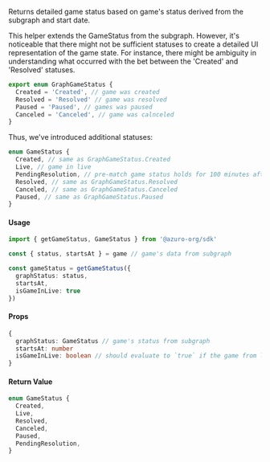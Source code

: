 Returns detailed game status based on game's status derived from the subgraph and start date.

This helper extends the GameStatus from the subgraph. However, it's noticeable that there might not be sufficient statuses to create a detailed UI representation of the game state. For instance, there might be ambiguity in understanding what occurred with the bet between the 'Created' and 'Resolved' statuses.

```ts
export enum GraphGameStatus {
  Created = 'Created', // game was created
  Resolved = 'Resolved' // game was resolved
  Paused = 'Paused', // games was paused
  Canceled = 'Canceled', // game was calnceled
}
```

Thus, we've introduced additional statuses:

```ts {2-4}
enum GameStatus {
  Created, // same as GraphGameStatus.Created
  Live, // game in live
  PendingResolution, // pre-match game status holds for 100 minutes after the start if the game doesn't exist in the live
  Resolved, // same as GraphGameStatus.Resolved
  Canceled, // same as GraphGameStatus.Canceled
  Paused, // same as GraphGameStatus.Paused
}
```

#### Usage

```ts
import { getGameStatus, GameStatus } from '@azuro-org/sdk'

const { status, startsAt } = game // game's data from subgraph

const gameStatus = getGameStatus({ 
  graphStatus: status,
  startsAt,
  isGameInLive: true
})
```

#### Props

```ts
{
  graphStatus: GameStatus // game's status from subgraph
  startsAt: number
  isGameInLive: boolean // should evaluate to `true` if the game from live graph
}
```

#### Return Value

```ts
enum GameStatus {
  Created,
  Live,
  Resolved,
  Canceled,
  Paused,
  PendingResolution,
}
```
